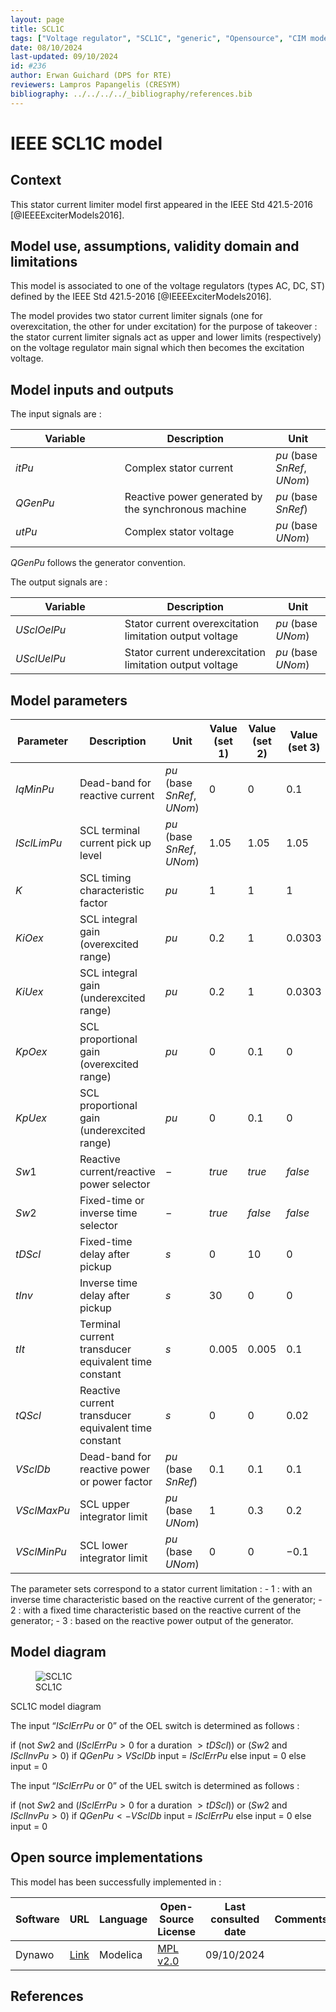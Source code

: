 ```yaml
---
layout: page
title: SCL1C
tags: ["Voltage regulator", "SCL1C", "generic", "Opensource", "CIM model", "RMS", "phasor", "MRL4", "Single phase", "IEEE", "dynawo", "#236"]
date: 08/10/2024
last-updated: 09/10/2024
id: #236
author: Erwan Guichard (DPS for RTE)
reviewers: Lampros Papangelis (CRESYM)
bibliography: ../../../../_bibliography/references.bib
---
```

# IEEE SCL1C model

## Context

This stator current limiter model first appeared in the IEEE Std 421.5-2016 [@IEEEExciterModels2016].

## Model use, assumptions, validity domain and limitations

This model is associated to one of the voltage regulators (types AC, DC, ST) defined by the IEEE Std 421.5-2016 [@IEEEExciterModels2016].

The model provides two stator current limiter signals (one for overexcitation, the other for under excitation) for the purpose of takeover : the stator current limiter signals act as upper and lower limits (respectively) on the voltage regulator main signal which then becomes the excitation voltage.

## Model inputs and outputs

The input signals are :

| Variable | Description | Unit |
| -------- | ----------- | ---- |
| $itPu$ | Complex stator current | $pu$ (base $SnRef$, $UNom$) |
| $QGenPu$ | Reactive power generated by the synchronous machine | $pu$ (base $SnRef$) |
| $utPu$ | Complex stator voltage | $pu$ (base $UNom$) |

$QGenPu$ follows the generator convention.

The output signals are :

| Variable | Description | Unit |
| -------- | ----------- | ---- |
| $USclOelPu$ | Stator current overexcitation limitation output voltage | $pu$ (base $UNom$) |
| $USclUelPu$ | Stator current underexcitation limitation output voltage | $pu$ (base $UNom$) |

## Model parameters

| Parameter | Description | Unit | Value (set 1) | Value (set 2) | Value (set 3) |
| --------- | ----------- | ---- | ------------- | ------------- | ------------- |
| $IqMinPu$ | Dead-band for reactive current | $pu$ (base $SnRef$, $UNom$) | $0$ | $0$ | $0.1$ |
| $ISclLimPu$ | SCL terminal current pick up level | $pu$ (base $SnRef$, $UNom$) | $1.05$ | $1.05$ | $1.05$ |
| $K$ | SCL timing characteristic factor | $pu$ | $1$ | $1$ | $1$ |
| $KiOex$ | SCL integral gain (overexcited range) | $pu$ | $0.2$ | $1$ | $0.0303$ |
| $KiUex$ | SCL integral gain (underexcited range) | $pu$ | $0.2$ | $1$ | $0.0303$ |
| $KpOex$ | SCL proportional gain (overexcited range) | $pu$ | $0$ | $0.1$ | $0$ |
| $KpUex$ | SCL proportional gain (underexcited range) | $pu$ | $0$ | $0.1$ | $0$ |
| $Sw1$ | Reactive current/reactive power selector | $-$ | $true$ | $true$ | $false$ |
| $Sw2$ | Fixed-time or inverse time selector | $-$ | $true$ | $false$ | $false$ |
| $tDScl$ | Fixed-time delay after pickup | $s$ | $0$ | $10$ | $0$ |
| $tInv$ | Inverse time delay after pickup | $s$ | $30$ | $0$ | $0$ |
| $tIt$ | Terminal current transducer equivalent time constant | $s$ | $0.005$ | $0.005$ | $0.1$ |
| $tQScl$ | Reactive current transducer equivalent time constant | $s$ | $0$ | $0$ | $0.02$ |
| $VSclDb$ | Dead-band for reactive power or power factor | $pu$ (base $SnRef$) | $0.1$ | $0.1$ | $0.1$ |
| $VSclMaxPu$ | SCL upper integrator limit | $pu$ (base $UNom$) | $1$ | $0.3$ | $0.2$ |
| $VSclMinPu$ | SCL lower integrator limit | $pu$ (base $UNom$) | $0$ | $0$ | $-0.1$ |

The parameter sets correspond to a stator current limitation :
- 1 : with an inverse time characteristic based on the reactive current of the generator;
- 2 : with a fixed time characteristic based on the reactive current of the generator;
- 3 : based on the reactive power output of the generator.

## Model diagram

![SCL1C](SCL1C.drawio.svg){#fig-scl1c}

::: {#fig-scl1c}
SCL1C model diagram
:::

The input "$ISclErrPu$ or $0$" of the OEL switch is determined as follows :

if (not $Sw2$ and ($ISclErrPu > 0$ for a duration $> tDScl$)) or ($Sw2$ and $ISclInvPu > 0$)
  if $QGenPu > VSclDb$
    input = $ISclErrPu$
  else
    input = $0$
else
  input = $0$

The input "$ISclErrPu$ or $0$" of the UEL switch is determined as follows :

if (not $Sw2$ and ($ISclErrPu > 0$ for a duration $> tDScl$)) or ($Sw2$ and $ISclInvPu > 0$)
  if $QGenPu < -VSclDb$
    input = $ISclErrPu$
  else
    input = $0$
else
  input = $0$

## Open source implementations

This model has been successfully implemented in :

| Software      | URL | Language | Open-Source License | Last consulted date | Comments |
| ------------- | --- | -------- | ------------------- | ------------------- | -------- |
| Dynawo | [Link](https://github.com/dynawo/dynawo) | Modelica | [MPL v2.0](https://www.mozilla.org/en-US/MPL/2.0/)  | 09/10/2024 |  |

## References

::: {#refs}
::: 
